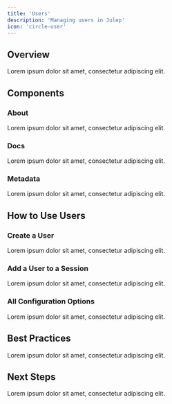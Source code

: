 ```yaml
---
title: 'Users'
description: 'Managing users in Julep'
icon: 'circle-user'
---
```


## Overview

Lorem ipsum dolor sit amet, consectetur adipiscing elit.

## Components

### About

Lorem ipsum dolor sit amet, consectetur adipiscing elit.

### Docs

Lorem ipsum dolor sit amet, consectetur adipiscing elit.

### Metadata

Lorem ipsum dolor sit amet, consectetur adipiscing elit.

## How to Use Users

### Create a User

Lorem ipsum dolor sit amet, consectetur adipiscing elit.

### Add a User to a Session

Lorem ipsum dolor sit amet, consectetur adipiscing elit.

### All Configuration Options

Lorem ipsum dolor sit amet, consectetur adipiscing elit.

## Best Practices

Lorem ipsum dolor sit amet, consectetur adipiscing elit.

## Next Steps

Lorem ipsum dolor sit amet, consectetur adipiscing elit.